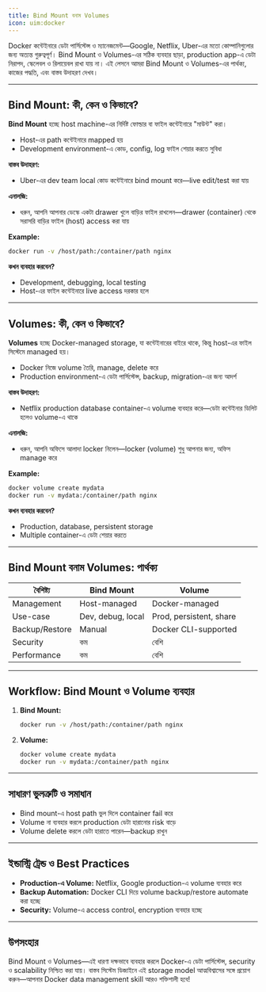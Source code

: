 ```yaml
---
title: Bind Mount বনাম Volumes
icon: uim:docker
---
```


Docker কন্টেইনারে ডেটা পার্সিস্টেন্স ও ম্যানেজমেন্ট—Google, Netflix, Uber-এর মতো কোম্পানিগুলোর জন্য অত্যন্ত গুরুত্বপূর্ণ। Bind Mount ও Volumes-এর সঠিক ব্যবহার ছাড়া, production app-এ ডেটা নিরাপদ, স্কেলেবল ও রিলায়েবল রাখা যায় না। এই লেসনে আমরা Bind Mount ও Volumes-এর পার্থক্য, কাজের পদ্ধতি, এবং বাস্তব উদাহরণ দেখব।

---

## Bind Mount: কী, কেন ও কিভাবে?

**Bind Mount** হচ্ছে host machine-এর নির্দিষ্ট ফোল্ডার বা ফাইল কন্টেইনারে "মাউন্ট" করা।

- Host-এর path কন্টেইনারে mapped হয়
- Development environment-এ কোড, config, log ফাইল শেয়ার করতে সুবিধা

**বাস্তব উদাহরণ:**
- Uber-এর dev team local কোড কন্টেইনারে bind mount করে—live edit/test করা যায়

**এনালজি:**
- ধরুন, আপনি আপনার ডেস্কে একটা drawer খুলে বাড়ির ফাইল রাখলেন—drawer (container) থেকে সরাসরি বাড়ির ফাইল (host) access করা যায়

**Example:**
```bash
docker run -v /host/path:/container/path nginx
```

**কখন ব্যবহার করবেন?**
- Development, debugging, local testing
- Host-এর ফাইল কন্টেইনারে live access দরকার হলে

---

## Volumes: কী, কেন ও কিভাবে?

**Volumes** হচ্ছে Docker-managed storage, যা কন্টেইনারের বাইরে থাকে, কিন্তু host-এর ফাইল সিস্টেমে managed হয়।

- Docker নিজে volume তৈরি, manage, delete করে
- Production environment-এ ডেটা পার্সিস্টেন্স, backup, migration-এর জন্য আদর্শ

**বাস্তব উদাহরণ:**
- Netflix production database container-এ volume ব্যবহার করে—ডেটা কন্টেইনার ডিলিট হলেও volume-এ থাকে

**এনালজি:**
- ধরুন, আপনি অফিসে আলাদা locker নিলেন—locker (volume) শুধু আপনার জন্য, অফিস manage করে

**Example:**
```bash
docker volume create mydata
docker run -v mydata:/container/path nginx
```

**কখন ব্যবহার করবেন?**
- Production, database, persistent storage
- Multiple container-এ ডেটা শেয়ার করতে

---

## Bind Mount বনাম Volumes: পার্থক্য

| বৈশিষ্ট্য         | Bind Mount                | Volume                  |
|-------------------|---------------------------|-------------------------|
| Management        | Host-managed              | Docker-managed          |
| Use-case          | Dev, debug, local         | Prod, persistent, share |
| Backup/Restore    | Manual                    | Docker CLI-supported    |
| Security          | কম                         | বেশি                    |
| Performance       | কম                         | বেশি                    |

---

## Workflow: Bind Mount ও Volume ব্যবহার

1. **Bind Mount:**
    ```bash
    docker run -v /host/path:/container/path nginx
    ```
2. **Volume:**
    ```bash
    docker volume create mydata
    docker run -v mydata:/container/path nginx
    ```

---

## সাধারণ ভুলত্রুটি ও সমাধান

- Bind mount-এ host path ভুল দিলে container fail করে
- Volume না ব্যবহার করলে production ডেটা হারানোর risk বাড়ে
- Volume delete করলে ডেটা হারাতে পারেন—backup রাখুন

---

## ইন্ডাস্ট্রি ট্রেন্ড ও Best Practices

- **Production-এ Volume:** Netflix, Google production-এ volume ব্যবহার করে
- **Backup Automation:** Docker CLI দিয়ে volume backup/restore automate করা হচ্ছে
- **Security:** Volume-এ access control, encryption ব্যবহার হচ্ছে

---

## উপসংহার

Bind Mount ও Volumes—এই ধারণা দক্ষভাবে ব্যবহার করলে Docker-এ ডেটা পার্সিস্টেন্স, security ও scalability নিশ্চিত করা যায়। বাস্তব সিস্টেম ডিজাইনে এই storage model আত্মবিশ্বাসের সঙ্গে প্রয়োগ করুন—আপনার Docker data management skill আরও শক্তিশালী হবে!
